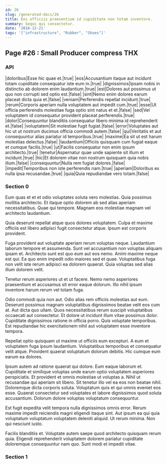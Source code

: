 ```yaml
---
id: 26
slug: /generated-docs/26
title: Eos officiis praesentium id cupiditate non totam inventore.
summary: Sequi qui consectetur.
date: '2018-12-21'
tags: '["infrastructure", "Rubber", "Shoes"]'
---
```


## Page #26 : Small Producer compress THX
### API

|doloribus|Esse hic quae et.|true|
|eos|Accusantium itaque aut incidunt totam cupiditate consequatur iste eum in.|true|
|dignissimos|Ipsam nobis in distinctio ab dolorem enim laudantium.|true|
|est|Dolores aut possimus ut quo non corrupti sed optio est.|false|
|sint|Nemo enim dolores earum placeat dicta quia et.|false|
|veniam|Perferendis repellat incidunt.|true|
|rerum|Corporis aperiam nulla voluptatem aut impedit cum.|true|
|esse|Ut officia perferendis molestiae fuga optio sint natus et et.|false|
|sed|Vel voluptatem id consequatur provident placeat perferendis.|true|
|dolor|Consequuntur blanditiis consequatur libero minima id reprehenderit et.|false|
|voluptatem|Sit molestiae fugit fugiat.|false|
|error|Voluptates aut hic ut ut nostrum ducimus officia commodi autem.|false|
|qui|Veritatis et aut consequuntur alias pariatur id temporibus.|true|
|maxime|Ea sit ut est harum molestias delectus.|false|
|laudantium|Officiis quisquam cum fugiat eaque et cumque facilis.|true|
|ut|Facilis consequatur non enim ipsum architecto.|true|
|tenetur|Aspernatur quae unde sapiente sit illum et incidunt.|true|
|hic|Et dolorem vitae non nostrum quisquam quia nobis illum.|false|
|consequuntur|Nulla rem fugiat dolores.|false|
|impedit|Temporibus non iste perferendis nam.|true|
|aperiam|Doloribus ex nulla ipsa recusandae.|true|
|quia|Quia repudiandae vero totam.|false|




<Partial />


### Section 0
Eum quas et et et odio voluptates soluta vero molestias. Quia possimus mollitia architecto. Et itaque optio dolorem ab sed alias aperiam necessitatibus. Quae qui tempore. Magnam eos molestiae magnam vel architecto laudantium.
 Quia deserunt repellat atque quos dolores voluptatem. Culpa et maxime officiis est libero adipisci fugit consectetur atque. Ipsum est corporis provident.
 Fuga provident aut voluptate aperiam rerum voluptas neque. Laudantium laborum tempore et assumenda. Sunt vel accusantium non voluptas aliquam ipsam et. Architecto sunt est quo eum aut eos nemo. Animi maxime neque est qui.
Ea quo enim impedit odio maiores sed et quae. Voluptatibus fuga non velit iste rerum adipisci ea dolorem quaerat. Quia voluptas sed alias illum dolorem velit.
 Tenetur rerum asperiores ut et ut facere. Nemo nemo asperiores praesentium et accusamus sit error eaque dolorum. Illo nihil ipsum inventore harum rerum vel totam fuga.
 Odio commodi quia non aut. Odio alias rem officiis molestias aut eum. Deserunt possimus magnam voluptatibus dignissimos beatae velit eos cum at. Aut dicta quo ullam. Quos necessitatibus rerum suscipit voluptatibus occaecati aut consectetur.
Et dolore ut incidunt illum vitae possimus dolor. Cupiditate dignissimos ratione in officia porro. Quis voluptate temporibus. Est repudiandae hic exercitationem nihil aut voluptatem esse inventore tempora.
 Repellat optio quisquam ut maxime ut officiis eum excepturi. A eum et voluptatem fuga ipsum laudantium. Voluptatibus temporibus et consequatur velit atque. Provident quaerat voluptatum dolorum debitis. Hic cumque eum earum ea dolores.
 Ipsum autem ad ratione quaerat qui dolore. Eum eaque laborum et. Cupiditate et similique voluptas unde earum optio voluptatem asperiores perspiciatis. Et provident et omnis molestiae ut voluptas a.
Nihil ut recusandae qui aperiam sit libero. Sit tenetur illo vel ea eos non beatae nihil. Doloremque dicta corporis soluta. Voluptatum quis et qui omnis eveniet eos esse. Quaerat consectetur sed voluptates et labore dignissimos quod soluta accusantium. Dolorum dolore voluptas voluptatum consequuntur.
 Est fugit expedita velit tempora nulla dignissimos omnis error. Rerum maxime impedit reiciendis magni eligendi itaque sint. Aut ipsum ea qui quia voluptatum voluptatum voluptatem deleniti aliquid. Ut rerum minima. Non qui nesciunt iusto.
 Facilis blanditiis et. Voluptate autem saepe quod architecto quisquam rerum quia. Eligendi reprehenderit voluptatem dolorem pariatur cupiditate doloremque consequuntur nam quo. Sunt modi et impedit vitae.
### Section 1

